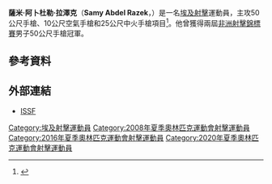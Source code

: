 {{Infobox sportsperson
| name           = 薩米·阿卜杜勒·拉澤克<br />''Samy Abdel Razek''
| image          = 
| caption        = 
| birth_name     = 
| fullname       = 
| nickname       = 
| nationality    = 
| residence      = 
| birth_date     = {{birth date and age|1980|4|10|df=yes}}
| birth_place    = 
| death_date     = 
| death_place    = 
| height         = {{height|m=1.65}}
| weight         = 
| website        = 
| country        = {{EGY}}
| sport          = [[射擊|射擊]]
| event          = 50公尺手槍、10公尺空氣手槍、25公尺中火手槍
| olympics       = 
| show-medals    = yes
| medaltemplates = 
{{MedalSport|男子[[射擊|射擊]]}}
{{MedalCountry|{{EGY}}}}
{{MedalCompetition|[[非洲射擊錦標賽|非洲射擊錦標賽]]}}
{{MedalGold|[[2007年非洲射擊錦標賽|2007年 開羅]]|50公尺手槍}}
{{MedalGold|[[2007年非洲射擊錦標賽|2007年 開羅]]|25公尺中火手槍}}
{{MedalGold|[[2015年非洲射擊錦標賽|2015年 開羅]]|50公尺手槍}}
{{MedalSilver|[[2011年非洲射擊錦標賽|2011年 開羅]]|10公尺空氣手槍}}
{{MedalBronze|[[2011年非洲射擊錦標賽|2011年 開羅]]|50公尺手槍}}
}}
'''薩米·阿卜杜勒·拉澤克'''（'''Samy Abdel Razek'''，{{bd|1980年|4月10日|catIdx=Abdel Razek, Samy}}）是一名[[埃及|埃及]][[射擊|射擊]]運動員，主攻50公尺手槍、10公尺空氣手槍和25公尺中火手槍項目<ref>{{cite web |url=http://www.issf-sports.org/athletes/athlete.ashx?personissfid=SHEGYM1004198001 |title=Samy Abdel Razek |publisher=ISSF |date=2016-05-12 |accessdate=2016-05-12 |archive-date=2017-06-23 |archive-url=https://web.archive.org/web/20170623141603/http://www.issf-sports.org/athletes/athlete.ashx?personissfid=SHEGYM1004198001 |dead-url=no }}</ref>。他曾獲得兩屆[[非洲射擊錦標賽|非洲射擊錦標賽]]男子50公尺手槍冠軍。

== 參考資料 ==
{{Reflist}}

== 外部連結 ==
* [http://www.issf-sports.org/athletes/athlete.ashx?personissfid=SHEGYM1004198001 ISSF]{{Wayback|url=http://www.issf-sports.org/athletes/athlete.ashx?personissfid=SHEGYM1004198001 |date=20170623141603 }}

{{Egypt-stub}}

{{DEFAULTSORT:Abdel Razek, Samy}}
[[Category:埃及射擊運動員|Category:埃及射擊運動員]]
[[Category:2008年夏季奧林匹克運動會射擊運動員|Category:2008年夏季奧林匹克運動會射擊運動員]]
[[Category:2016年夏季奧林匹克運動會射擊運動員|Category:2016年夏季奧林匹克運動會射擊運動員]]
[[Category:2020年夏季奧林匹克運動會射擊運動員|Category:2020年夏季奧林匹克運動會射擊運動員]]